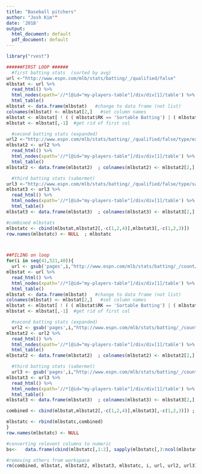 ```yaml
---
title: "Baseball pitchers"
author: "Josh Kim""
date: '2018'
output:
  html_document: default
  pdf_document: default
---
```

```r
library("rvest")

######FIRST LOOP ######
  #first batting stats  (sorted by avg)
url <-"http://www.espn.com/mlb/stats/batting/_/qualified/false"
mlbstat <- url %>%
  read_html() %>%
  html_nodes(xpath='//*[@id="my-players-table"]/div/div[1]/table') %>%
  html_table() 
mlbstat <- data.frame(mlbstat)   #change to data frame (not list)
colnames(mlbstat) <- mlbstat[2,]   #set column names
mlbstat <- mlbstat[ ! ( ( mlbstat$RK == 'Sortable Batting') | ( mlbstat$RK =='RK') ) ,]   #rid of unneccessary rows
mlbstat <- mlbstat[,-1]  #get rid of first col

  #second batting stats (expanded)
url2 <-"http://www.espn.com/mlb/stats/batting/_/qualified/false/type/expanded"
mlbstat2 <- url2 %>%
  read_html() %>%
  html_nodes(xpath='//*[@id="my-players-table"]/div/div[1]/table') %>%
  html_table() 
mlbstat2 <- data.frame(mlbstat2)  ; colnames(mlbstat2) <- mlbstat2[2,]  ; mlbstat2 <- mlbstat2[ ! ( ( mlbstat2$RK == 'Sortable Batting') | ( mlbstat2$RK =='RK') ) ,]   ; mlbstat2 <- mlbstat2[,-1] 

  #third batting stats (sabermet)
url3 <-"http://www.espn.com/mlb/stats/batting/_/qualified/false/type/sabermetric"
mlbstat3 <- url3 %>%
  read_html() %>%
  html_nodes(xpath='//*[@id="my-players-table"]/div/div[1]/table') %>%
  html_table() 
mlbstat3 <- data.frame(mlbstat3)  ; colnames(mlbstat3) <- mlbstat3[2,]  ; mlbstat3 <- mlbstat3[ ! ( ( mlbstat3$RK == 'Sortable Batting') | ( mlbstat3$RK =='RK') ) ,]   ; mlbstat3 <- mlbstat3[,-1] 

#combined mlbstats
mlbstatc <- cbind(mlbstat,mlbstat2[,-c(1,2,4)],mlbstat3[,-c(1,2,3)])
row.names(mlbstatc) <- NULL  ; mlbstatc



##PILING on loop
for(i in seq(41,521,40)){
  url <- gsub('pages',i,"http://www.espn.com/mlb/stats/batting/_/count/pages/qualified/false")
mlbstat <- url %>%
  read_html() %>%
  html_nodes(xpath='//*[@id="my-players-table"]/div/div[1]/table') %>%
  html_table() 
mlbstat <- data.frame(mlbstat)   #change to data frame (not list)
colnames(mlbstat) <- mlbstat[2,]   #set column names
mlbstat <- mlbstat[ ! ( ( mlbstat$RK == 'Sortable Batting') | ( mlbstat$RK =='RK') ) ,]   #rid of unneccessary rows
mlbstat <- mlbstat[,-1]  #get rid of first col

  #second batting stats (expanded)
  url2 <- gsub('pages',i,"http://www.espn.com/mlb/stats/batting/_/count/pages/qualified/false/type/expanded")
mlbstat2 <- url2 %>%
  read_html() %>%
  html_nodes(xpath='//*[@id="my-players-table"]/div/div[1]/table') %>%
  html_table() 
mlbstat2 <- data.frame(mlbstat2)  ; colnames(mlbstat2) <- mlbstat2[2,]  ; mlbstat2 <- mlbstat2[ ! ( ( mlbstat2$RK == 'Sortable Batting') | ( mlbstat2$RK =='RK') ) ,]   ; mlbstat2 <- mlbstat2[,-1] 

  #third batting stats (sabermet)
  url3 <- gsub('pages',i,"http://www.espn.com/mlb/stats/batting/_/count/pages/qualified/false/type/sabermetric")
mlbstat3 <- url3 %>%
  read_html() %>%
  html_nodes(xpath='//*[@id="my-players-table"]/div/div[1]/table') %>%
  html_table() 
mlbstat3 <- data.frame(mlbstat3)  ; colnames(mlbstat3) <- mlbstat3[2,]  ; mlbstat3 <- mlbstat3[ ! ( ( mlbstat3$RK == 'Sortable Batting') | ( mlbstat3$RK =='RK') ) ,]   ; mlbstat3 <- mlbstat3[,-1] 

combined <- cbind(mlbstat,mlbstat2[,-c(1,2,4)],mlbstat3[,-c(1,2,3)]) ; row.names(combined) <- NULL

mlbstatc <- rbind(mlbstatc,combined)
}
row.names(mlbstatc) <- NULL

#converting relevent columns to numeric
bs<-   data.frame(cbind(mlbstatc[,1:2], sapply(mlbstatc[,3:ncol(mlbstatc)], as.numeric)))

#removing others from workspace
rm(combined, mlbstat, mlbstat2, mlbstat3, mlbstatc, i, url, url2, url3)
```
